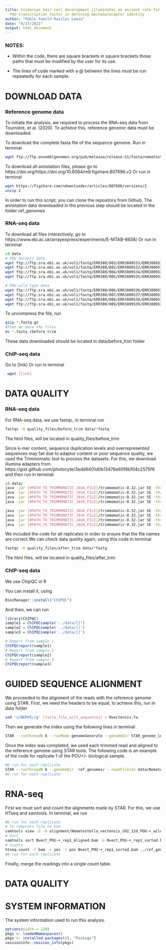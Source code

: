 ```yaml
---
title: Cnidarian hair cell development illuminates an ancient role for the class IV
  POU transcription factor in defining mechanoreceptor identity
author: "Pablo Yamild Rosiles Loeza"
date: "9/27/2021"
output: html_document
---
```



### NOTES: 

+ Within the code, there are square brackets in square brackets those paths that must be modified by the user for its use.

+ The lines of code marked with a @ between the lines must be run repeatedly for each sample. 

# DOWNLOAD DATA

### Reference genome data 
To initiate the analysis, we required to process the RNA-seq data from Tournière, et al. (2020).
To achieve this, reference genomic data must be downloaded.

To download the complete fasta file of the sequence genome. Run in terminal
```bash
wget ftp://ftp.ensemblgenomes.org/pub/metazoa/release-51/fasta/nematostella_vectensis/dna/Nematostella_vectensis.ASM20922v1.dna.toplevel.fa.gz
```

To download all annotation files, please go to https://doi.org/https://doi.org/10.6084/m9.figshare.807696.v2 
Or run in terminal

```bash
wget https://figshare.com/ndownloader/articles/807696/versions/2
unzip 2
```

In order to run this script, you can clone the repository from Github. The annotation data downloaded in the previous step should be located in the folder ref_genomes


### RNA-seq data 

To download all files interactively, go to https://www.ebi.ac.uk/arrayexpress/experiments/E-MTAB-8658/ Or run in terminal
```bash
cd data
# POU mutants data
wget ftp://ftp.sra.ebi.ac.uk/vol1/fastq/ERR380/003/ERR3809533/ERR3809533.fastq.gz
wget ftp://ftp.sra.ebi.ac.uk/vol1/fastq/ERR380/002/ERR3809532/ERR3809532.fastq.gz
wget ftp://ftp.sra.ebi.ac.uk/vol1/fastq/ERR380/004/ERR3809534/ERR3809534.fastq.gz
wget ftp://ftp.sra.ebi.ac.uk/vol1/fastq/ERR380/005/ERR3809535/ERR3809535.fastq.gz

# POU wild type data
wget ftp://ftp.sra.ebi.ac.uk/vol1/fastq/ERR380/006/ERR3809536/ERR3809536.fastq.gz
wget ftp://ftp.sra.ebi.ac.uk/vol1/fastq/ERR380/007/ERR3809537/ERR3809537.fastq.gz
wget ftp://ftp.sra.ebi.ac.uk/vol1/fastq/ERR380/008/ERR3809538/ERR3809538.fastq.gz
wget ftp://ftp.sra.ebi.ac.uk/vol1/fastq/ERR380/009/ERR3809539/ERR3809539.fastq.gz

```


To uncompress the file, run 
```bash
gzip *.fastq.gz
#Then we move the files
mv *.fastq /before_trim
```

These data downloaded should be located in data/before_trim folder

### ChIP-seq data

Go to [link] Or run in terminal
```bash
 wget [link]
```


# DATA QUALITY

### RNA-seq data

For RNA-seq data, we use fastqc, in terminal run
```bash
fastqc -O quality_files/before_trim data/*fastq

```

The html files, will be located in quality_files/before_trim

Since k-mer content, sequence duplication levels and overrepresented sequences may fail due to adaptor content or poor sequence quality, we used the Trimmomatic tool to process the datasets.
For this, we download illumina adapters from https://gist.github.com/photocyte/3edd9401d0b13476e60f8b104c2575f8 and then run in terminal

```bash

cd data/
java -jar [#PATH_TO_TRIMMOMATIC_JAVA_FILE]/trimmomatic-0.32.jar SE -threads 4 before_trim/ERR3809539.fastq Nematostella_vectensis_CH2_12d_POU-+_wild_rep4.fastq ILLUMINACLIP:Sequencing_adaptors.fasta:2:30:10 SLIDINGWINDOW:4:15 MINLEN:60 HEADCROP:10
java -jar [#PATH_TO_TRIMMOMATIC_JAVA_FILE]/trimmomatic-0.32.jar SE -threads 4 before_trim/ERR3809538.fastq Nematostella_vectensis_CH2_12d_POU-+_wild_rep3.fastq ILLUMINACLIP:Sequencing_adaptors.fasta:2:30:10 SLIDINGWINDOW:4:15 MINLEN:60 HEADCROP:10
java -jar [#PATH_TO_TRIMMOMATIC_JAVA_FILE]/trimmomatic-0.32.jar SE -threads 4 before_trim/ERR3809537.fastq Nematostella_vectensis_CH2_12d_POU-+_wild_rep2.fastq ILLUMINACLIP:Sequencing_adaptors.fasta:2:30:10 SLIDINGWINDOW:4:15 MINLEN:60 HEADCROP:10
java -jar [#PATH_TO_TRIMMOMATIC_JAVA_FILE]/trimmomatic-0.32.jar SE -threads 4 before_trim/ERR3809536.fastq Nematostella_vectensis_CH2_12d_POU-+_wild_rep1.fastq ILLUMINACLIP:Sequencing_adaptors.fasta:2:30:10 SLIDINGWINDOW:4:15 MINLEN:60 HEADCROP:10

java -jar [#PATH_TO_TRIMMOMATIC_JAVA_FILE]/trimmomatic-0.32.jar SE -threads 4 before_trim/ERR3809533.fastq Nematostella_vectensis_CH2_12d_POU--_rep1 ILLUMINACLIP:Sequencing_adaptors.fasta:2:30:10 SLIDINGWINDOW:4:15 MINLEN:60 HEADCROP:10
java -jar [#PATH_TO_TRIMMOMATIC_JAVA_FILE]/trimmomatic-0.32.jar SE -threads 4 before_trim/ERR3809532.fastq Nematostella_vectensis_CH2_12d_POU--_rep2 ILLUMINACLIP:Sequencing_adaptors.fasta:2:30:10 SLIDINGWINDOW:4:15 MINLEN:60 HEADCROP:10
java -jar [#PATH_TO_TRIMMOMATIC_JAVA_FILE]/trimmomatic-0.32.jar SE -threads 4 before_trim/ERR3809534.fastq Nematostella_vectensis_CH2_12d_POU--_rep3 ILLUMINACLIP:Sequencing_adaptors.fasta:2:30:10 SLIDINGWINDOW:4:15 MINLEN:60 HEADCROP:10
java -jar [#PATH_TO_TRIMMOMATIC_JAVA_FILE]/trimmomatic-0.32.jar SE -threads 4 before_trim/ERR3809535.fastq Nematostella_vectensis_CH2_12d_POU--_rep4 ILLUMINACLIP:Sequencing_adaptors.fasta:2:30:10 SLIDINGWINDOW:4:15 MINLEN:60 HEADCROP:10
```

We included the code for all replicates in order to ensure that the file names are correct.We can check data quelity again, using this code in terminal

```bash
fastqc -O quality_files/after_trim data/*fastq

```

The html files, will be located in quality_files/after_trim


### ChIP-seq data
We use ChipQC in R

You can install it, using 
```r
BiocManager::install("ChIPQC")
```

And then, we can run 
```r
library(ChIPQC)
sample1 = ChIPQCsample('../data/[]')
sample2 = ChIPQCsample('../data/[]')
sample3 = ChIPQCsample('../data/[]')

# Report from sample 1
ChIPQCreport(sample1)
# Report from sample 2
ChIPQCreport(sample2)
# Report from sample 3
ChIPQCreport(sample3)
```



# GUIDED SEQUENCE ALIGNMENT 

We proceeded to the alignment of the reads with the reference genome using STAR. 
First, we need the headers to be equal, to achieve this, run in data folder
```bash
sed 's/NEMVE//g' [fasta_file_with_sequences] > Nvectensis.fa
```

Then we generate the index using the following lines in terminal 
```bash
STAR --runThreadN 6 --runMode genomeGenerate --genomeDir STAR_genome_index --genomeFastaFiles ref_genomes/[Nvectensis.fa] --sjdbGTFfile ref_genomes/[nveGenes.vienna130208.nemVec1.gtf] --sjdbOverhang 99
```

Once the index was completed, we used each trimmed read and aligned to the reference genome using STAR tools. The following code is an example of the code for replicate 1 of the POU+/- biological sample. 

```bash
#@ run for each replicate
STAR --runThreadN 6 --genomeDir  ref_genomes/ --readFilesIn data/Nematostella_vectensis_CH2_12d_POU-+_wild_rep1.fastq --outFileNamePrefix alignment/Nematostella_vectensis_CH2_12d_POU-+_wild_rep1
#@ run for each replicate
```

# RNA-seq

First we must sort and count the alignments made by STAR. For this, we use HTseq and samtools. In terminal, we run 

```bash
#@ run for each replicate
# To compress file to bam
samtools view -S -b alignment/Nematostella_vectensis_CH2_12d_POU-+_wild_rep1.out.sam > Nvect_POU-+_rep1_Aligned.bam
# Sort 
samtools sort Nvect_POU-+_rep1_Aligned.bam -o Nvect_POU-+_rep1_sorted.bam
# Counts 
htseq-count -f bam -s yes -r pos Nvect_POU-+_rep1_sorted.bam ../ref_genomes/[nveGenes.vienna130208.nemVec1.gtf] > POU-+_rep1.counts
#@ run for each replicate
```

Finally, merge the readings into a single count table. 



# DATA QUALITY

# SYSTEM INFORMATION


The system information used to run this analysis.
```r
options(width = 120)
pkgs <- loadedNamespaces()
pkgs <- installed.packages()[, "Package"]
sessioninfo::session_info(pkgs)
```




